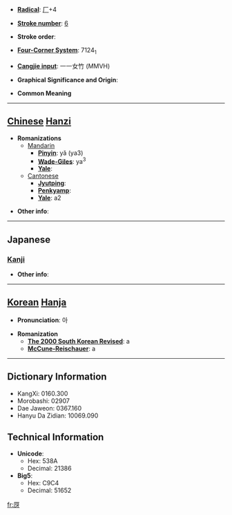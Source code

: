 * '''[[Wiktionary:Chinese radical index| Radical]]''': [[Wiktionary:Chinese radical index 厂|厂]]+4

* '''[[Wiktionary:Chinese total strokes index|Stroke number]]''': [[Wiktionary:Chinese total strokes index 6|6]]

* '''Stroke order''': 

* '''[[Wiktionary:Chinese four corner index|Four-Corner System]]''': 7124<sub>1</sub>

* '''[[Wiktionary:Chinese Cangjie index|Cangjie input]]''': 一一女竹 (MMVH)

* '''Graphical Significance and Origin''': 

* '''Common Meaning'''

----

== [[Chinese]] [[Hanzi]] ==

* '''Romanizations'''
** [[Mandarin]]
*** '''[[Pinyin]]''': yǎ (ya3)
*** '''[[Wade-Giles]]''': ya<sup>3</sup>
*** '''[[Yale]]''': 
**[[Cantonese]]
***'''[[Jyutping]]''':
***'''[[Penkyamp]]''': 
***'''[[Yale]]''': a2

* '''Other info''': 

----

==Japanese==
===[[Kanji]]===
{{kanji|on readings=[[か]] (ka), [[げ]] (ge)|kun readings=[[くいちがう]] (kuichigau)}}

* '''Other info''':  

----

== [[Korean]] [[Hanja]] ==

* '''Pronunciation''': 아

* '''Romanization'''
** '''[[The 2000 South Korean Revised Romanization|The 2000 South Korean Revised]]''': a
** '''[[McCune-Reischauer]]''': a

----

== Dictionary Information ==

* KangXi: 0160.300
* Morobashi: 02907
* Dae Jaweon: 0367.160
* Hanyu Da Zidian: 10069.090

== Technical Information ==

* '''Unicode''':
** Hex: 538A
** Decimal: 21386
* '''Big5''':
** Hex: C9C4
** Decimal: 51652

[[fr:厊]]